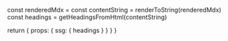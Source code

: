 
  const renderedMdx = <Mdx components={MDXComponents} />
  const contentString = renderToString(renderedMdx)
  const headings = getHeadingsFromHtml(contentString)

  return {
    props: {
      ssg: { headings }
    }
  }
}

<ApiReference />
